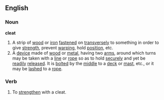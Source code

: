 ==English==

===Noun===

'''cleat'''

#A strip of [[wood]] or [[iron]] [[fastened]] on [[transversely]] to something in order to give [[strength]], prevent [[warping]], hold [[position]], etc.
#A [[device]] made of [[wood]] or [[metal]], having two [[arms]], around which turns may be taken with a [[line]] or [[rope]] so as to hold [[securely]] and yet be [[readily]] [[released]]. It is [[bolted]] by the [[middle]] to a [[deck]] or [[mast]], etc., or it may be [[lashed]] to a [[rope]].

===Verb===
{{en-infl-reg-consonant|jump||}}

#To [[strengthen]] with a cleat.